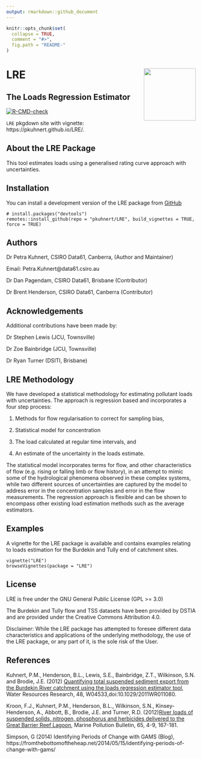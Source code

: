 ```yaml
---
output: rmarkdown::github_document
---
```


<!-- README.md is generated from README.Rmd. Please edit that file -->

```r
knitr::opts_chunk$set(
  collapse = TRUE,
  comment = "#>",
  fig.path = "README-"
)
```

# LRE <img src='man/figures/LRE_logo.jpg' align="right" height="138.5" />
## The Loads Regression Estimator


[![R-CMD-check](https://github.com/pkuhnert/LRE/workflows/R-CMD-check/badge.svg)](https://github.com/pkuhnert/LRE/actions)

`LRE` pkgdown site with vignette: https://pkuhnert.github.io/LRE/.


## About the LRE Package

This tool estimates loads using a generalised rating curve approach with uncertainties.



## Installation

You can install a development version of the LRE package from [GitHub](https://github.com/pkuhnert/LRE)

```
# install.packages("devtools")
remotes::install_github(repo = "pkuhnert/LRE", build_vignettes = TRUE, force = TRUE)
```


## Authors


Dr Petra Kuhnert, CSIRO Data61, Canberra, (Author and Maintainer)

Email: Petra.Kuhnert@data61.csiro.au


Dr Dan Pagendam, CSIRO Data61, Brisbane (Contributor)

Dr Brent Henderson, CSIRO Data61, Canberra (Contributor)


## Acknowledgements

Additional contributions have been made by:

Dr Stephen Lewis (JCU, Townsville)

Dr Zoe Bainbridge (JCU, Townsville)

Dr Ryan Turner (DSITI, Brisbane)


## LRE Methodology

We have developed a statistical methodology for estimating pollutant loads with uncertainties. The approach is regression based and incorporates a four step process:

(1) Methods for flow regularisation to correct for sampling bias,

(2) Statistical model for concentration

(3) The load calculated at regular time intervals, and

(4) An estimate of the uncertainty in the loads estimate.

The statistical model incorporates terms for flow, and other characteristics of flow (e.g. rising or falling limb or flow history), in an attempt to mimic some of the hydrological phenomena observed in these complex systems, while two different sources of uncertainties are captured by the model to address error in the concentration samples and error in the flow measurements. The regression approach is flexible and can be shown to encompass other existing load estimation methods such as the average estimators.




## Examples

A vignette for the LRE package is available and contains examples relating to loads estimation for the Burdekin and
Tully end of catchment sites.

```
vignette("LRE")
browseVignettes(package = "LRE")
```



## License

LRE is free under the GNU General Public License (GPL >= 3.0)

The Burdekin and Tully flow and TSS datasets have been provided by DSTIA and are provided under the Creative Commons Attribution 4.0.

Disclaimer: While the LRE package has attempted to foresee different data characteristics and applications of the underlying methodology, the use of the LRE package, or any part of it, is the sole risk of the User. 

## References

Kuhnert, P.M., Henderson, B.L., Lewis, S.E., Bainbridge, Z.T., Wilkinson, S.N. and Brodie, J.E. (2012) 
[Quantifying total suspended sediment export from the Burdekin River catchment using the loads regression estimator tool](https://agupubs.onlinelibrary.wiley.com/doi/full/10.1029/2011WR011080),
Water Resources Research, 48, W04533,doi:10.1029/2011WR011080. 

Kroon, F.J., Kuhnert, P.M., Henderson, B.L., Wilkinson, S.N., Kinsey-Henderson, A., Abbott, B., Brodie, J.E. and Turner, R.D. (2012)[River loads of suspended solids, nitrogen, phosphorus and herbicides delivered to the Great Barrier Reef Lagoon](https://www.sciencedirect.com/science/article/pii/S0025326X11005583), Marine Pollution Bulletin, 65, 4-9, 167-181.

Simpson, G (2014)  Identifying Periods of Change with GAMS (Blog),               https://fromthebottomoftheheap.net/2014/05/15/identifying-periods-of-change-with-gams/
